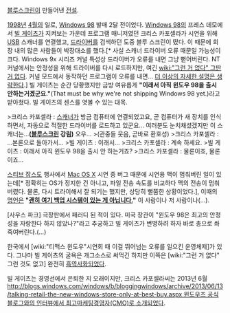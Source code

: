 [[블루스크린]]이 만들어낸 [[전설]].

[[1998년]] [[4월]]의 일로, [[Windows 98]] 발매 2달 전이었다. [[Windows 98]]의 프레스 데모에서 [[빌 게이츠]]가 지켜보는 가운데 프로그램 매니저였던 크리스 카포셀라가 시연을 위해 [[USB]] 스캐너를 연결했고, [[드라이버]]를 검색하던 도중 블루 스크린이 떴다. 이 때문에 회장 내의 많은 사람들이 박장대소를 했다.[* 사실 스캐너 드라이버 오류 때문일 가능성이 크다. Windows 9x 시리즈 커널 특성상 드라이버가 오류를 내면 그냥 뻗어버린다. NT 커널에서는 안정성을 위해 드라이버를 다시 로드하지만, 여긴 [[wiki:"그런 거 없다" 그딴 거 없다]]. 커널 모드에서 동작하던 프로그램이 오류를 내면... [[더 이상의 자세한 설명은 생략한다]].] 빌 게이츠는 순간 당황했지만 금방 여유롭게 '''"이래서 아직 윈도우 98을 출시 안하는거겠군요."'''(That must be why we're not shipping Windows 98 yet.)라고 받아쳤다. 빌 게이츠의 센스를 엿볼 수 있는 대목.

{{{#!HTML
<embed src="http://www.youtube.com/v/TGLhuF3L48U&hl=en" type="application/x-shockwave-flash" wmode="transparent" width="425" height="355"></embed>
}}}
>크리스 카포셀라 : [[스캐너]]가 방금 컴퓨터에 연결되었고요, 곧 컴퓨터가 새 장치를 인식하면서, 자동으로 적절한 드라이버를 로드하고 있군요... 여러분도 눈치채셨겠지만 이 스캐너는...'''([[블루스크린]] 강림)''' 오우...
>(관중들 웃음, 곧바로 환호성)
>크리스 카포셀라 : ...본론으로 돌아가서...
>빌 게이츠 : 이래서...
>크리스 카포셀라 : 계속 하세요.
>빌 게이츠 : 이래서 아직 윈도우 98을 출시 안 하는거죠?
>크리스 카포셀라 : 물론이죠, 물론이죠...

[[스티브 잡스]]도 행사에서 [[Mac OS X]] 시연 중 버그 때문에 시연용 맥이 멈춰버린 일이 있는데[* 정확히는 OS가 정지한 건 아니고, 파일 전송 속도를 비교하다 맥의 전송이 멈춰버렸다. 물론, 다시 트라이해서 잘 되기는 했지만, 상당히 뻘쭘한 상황이었다.], 이때의 [[명언]]은 '''"[http://youtu.be/jAsxzwHaGjk?t=1m37s 괜히 여기 백업 시스템이 있는 게 아닙니다.]"''' 이 사람이나 저 사람이나(…).

[사우스 파크] 극장판에서 패러디 된 적이 있다. 미국 장관이 "윈도우 98은 최고의 안정성을 자랑한다 하지 않았나?"라고 추궁하고 빌 게이츠가 변명하려 하자 바로 총으로 쏴죽여버린다.(...)

한국에서 [wiki:"티맥스 윈도우"시연회 때 이걸 뛰어넘는 오류를 일으킨 운영체제]가 있다. 그나마 빌 게이츠의 굴욕은 개그소스로 써먹긴 하지만 이쪽은 [wiki:"그런 거 없다" 그런 것도 없고] 완전히 [[흑역사]]화되었다.

빌 게이츠는 경영선에서 은퇴한 지 오래이지만, 크리스 카포셀라씨는 2013년 6월[[http://blogs.windows.com/windows/b/bloggingwindows/archive/2013/06/13/talking-retail-the-new-windows-store-only-at-best-buy.aspx 윈도우즈 공식 블로그와의 인터뷰에서 최고마케팅경영자(CMO)로 소개되었다]]. 
